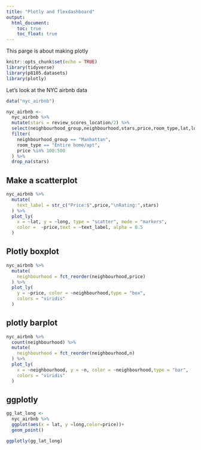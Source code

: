 ```yaml
---
title: "Plotly and flexdashboard"
output: 
  html_document:
    toc: true
    toc_float: true
---
```

This parge is about making plotly
```r
knitr::opts_chunk$set(echo = TRUE)
library(tidyverse)
library(p8105.datasets)
library(plotly)
```

Let's look at the NYC airbnb data


```r
data("nyc_airbnb")

nyc_airbnb <- 
  nyc_airbnb %>% 
  mutate(stars = review_scores_location/2) %>% 
  select(neighbourhood_group,neighbourhood,stars,price,room_type,lat,long) %>% 
  filter(
    neighbourhood_group == "Manhattan",
    room_type == "Entire home/apt",
    price %in% 100:500
  ) %>% 
  drop_na(stars)
```

## Make a scatterplot

```r
nyc_airbnb %>% 
  mutate(
    text_label = str_c("Price:$",price,"\nRating:",stars)
  ) %>% 
  plot_ly(
    x = ~lat, y = ~long, type = "scatter", mode = "markers",
    color =  ~price,text = ~text_label, alpha = 0.5
  )
```

## Plotly boxplot

```r
nyc_airbnb %>% 
  mutate(
    neighbourhood = fct_reorder(neighbourhood,price)
  ) %>% 
  plot_ly(
    y = ~price, color = ~neighbourhood,type = "box",
    colors = "viridis"
  )
```

## plotly barplot

```r
nyc_airbnb %>% 
  count(neighbourhood) %>% 
  mutate(
    neighbourhood = fct_reorder(neighbourhood,n)
  ) %>% 
  plot_ly(
    x = ~neighbourhood, y = ~n, color = ~neighbourhood,type = "bar",
    colors = "viridis"
  )
```

## ggplotly

```r
gg_lat_long <- 
  nyc_airbnb %>% 
  ggplot(aes(x = lat, y =long,color=price))+ 
  geom_point()

ggplotly(gg_lat_long)
```

